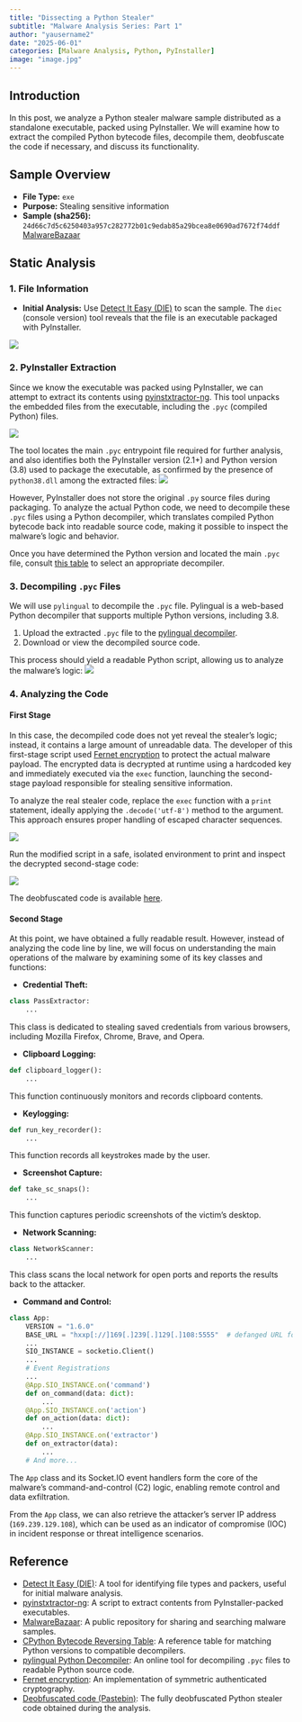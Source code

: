 ```yaml
---
title: "Dissecting a Python Stealer"
subtitle: "Malware Analysis Series: Part 1"
author: "yausername2"
date: "2025-06-01"
categories: [Malware Analysis, Python, PyInstaller]
image: "image.jpg"
---
```


## Introduction

In this post, we analyze a Python stealer malware sample distributed as a standalone executable, packed using PyInstaller. We will examine how to extract the compiled Python bytecode files, decompile them, deobfuscate the code if necessary, and discuss its functionality.

## Sample Overview

- **File Type:** `exe`
- **Purpose:** Stealing sensitive information
- **Sample (sha256):** `24d66c7d5c6250403a957c282772b01c9edab85a29bcea8e0690ad7672f74ddf` [MalwareBazaar](https://bazaar.abuse.ch/sample/24d66c7d5c6250403a957c282772b01c9edab85a29bcea8e0690ad7672f74ddf/)

## Static Analysis

### 1. File Information

- **Initial Analysis:** Use [Detect It Easy (DIE)](https://github.com/horsicq/Detect-It-Easy) to scan the sample. The `diec` (console version) tool reveals that the file is an executable packaged with PyInstaller.

![](https://i.imgur.com/UHpPsrj.png)

### 2. PyInstaller Extraction

Since we know the executable was packed using PyInstaller, we can attempt to extract its contents using [pyinstxtractor-ng](https://github.com/pyinstxtractor/pyinstxtractor-ng). This tool unpacks the embedded files from the executable, including the `.pyc` (compiled Python) files.

![](https://i.imgur.com/RJxhrwf.png)

The tool locates the main `.pyc` entrypoint file required for further analysis, and also identifies both the PyInstaller version (2.1+) and Python version (3.8) used to package the executable, as confirmed by the presence of `python38.dll` among the extracted files:
![](https://i.imgur.com/GtyKaAa.png)

However, PyInstaller does not store the original `.py` source files during packaging. To analyze the actual Python code, we need to decompile these `.pyc` files using a Python decompiler, which translates compiled Python bytecode back into readable source code, making it possible to inspect the malware's logic and behavior.

Once you have determined the Python version and located the main `.pyc` file, consult [this table](https://struppigel.github.io/WisdomForHedgehogs/Execution%20Environments/CPython%20Bytecode%20Reversing) to select an appropriate decompiler.

### 3. Decompiling `.pyc` Files

We will use `pylingual` to decompile the `.pyc` file. Pylingual is a web-based Python decompiler that supports multiple Python versions, including 3.8.

1. Upload the extracted `.pyc` file to the [pylingual decompiler](https://pylingual.io/).
2. Download or view the decompiled source code.

This process should yield a readable Python script, allowing us to analyze the malware's logic:
![](https://i.imgur.com/zVEu9ia.png)

### 4. Analyzing the Code

#### **First Stage**
In this case, the decompiled code does not yet reveal the stealer’s logic; instead, it contains a large amount of unreadable data. The developer of this first-stage script used [Fernet encryption](https://cryptography.io/en/latest/fernet/) to protect the actual malware payload. The encrypted data is decrypted at runtime using a hardcoded key and immediately executed via the `exec` function, launching the second-stage payload responsible for stealing sensitive information.

To analyze the real stealer code, replace the `exec` function with a `print` statement, ideally applying the `.decode('utf-8')` method to the argument. This approach ensures proper handling of escaped character sequences.

![](https://i.imgur.com/met8y0a.png)

Run the modified script in a safe, isolated environment to print and inspect the decrypted second-stage code:

![](https://i.imgur.com/G19blHQ.png)

The deobfuscated code is available [here](https://pastebin.com/5qudhiDz).

#### **Second Stage**
At this point, we have obtained a fully readable result. However, instead of analyzing the code line by line, we will focus on understanding the main operations of the malware by examining some of its key classes and functions:

- **Credential Theft:**
```python
class PassExtractor:
    ...
```
This class is dedicated to stealing saved credentials from various browsers, including Mozilla Firefox, Chrome, Brave, and Opera.

- **Clipboard Logging:**
```python
def clipboard_logger():
    ...
```
This function continuously monitors and records clipboard contents.

- **Keylogging:**
```python
def run_key_recorder():
    ...
```
This function records all keystrokes made by the user.

- **Screenshot Capture:**
```python
def take_sc_snaps():
    ...
```
This function captures periodic screenshots of the victim's desktop.

- **Network Scanning:**
```python
class NetworkScanner:
    ...
```
This class scans the local network for open ports and reports the results back to the attacker.

- **Command and Control:**
```python
class App:
    VERSION = "1.6.0"
    BASE_URL = "hxxp[://]169[.]239[.]129[.]108:5555"  # defanged URL for security reasons
    ...
    SIO_INSTANCE = socketio.Client()
    ...
    # Event Registrations
    ...
    @App.SIO_INSTANCE.on('command')
    def on_command(data: dict):
        ...
    @App.SIO_INSTANCE.on('action')
    def on_action(data: dict):
        ...
    @App.SIO_INSTANCE.on('extractor')
    def on_extractor(data):
        ...
    # And more...
```
The `App` class and its Socket.IO event handlers form the core of the malware's command-and-control (C2) logic, enabling remote control and data exfiltration.

From the `App` class, we can also retrieve the attacker's server IP address (`169.239.129.108`), which can be used as an indicator of compromise (IOC) in incident response or threat intelligence scenarios.

## Reference

- [Detect It Easy (DIE)](https://github.com/horsicq/Detect-It-Easy): A tool for identifying file types and packers, useful for initial malware analysis.
- [pyinstxtractor-ng](https://github.com/pyinstxtractor/pyinstxtractor-ng): A script to extract contents from PyInstaller-packed executables.
- [MalwareBazaar](https://bazaar.abuse.ch/): A public repository for sharing and searching malware samples.
- [CPython Bytecode Reversing Table](https://struppigel.github.io/WisdomForHedgehogs/Execution%20Environments/CPython%20Bytecode%20Reversing): A reference table for matching Python versions to compatible decompilers.
- [pylingual Python Decompiler](https://pylingual.io/): An online tool for decompiling `.pyc` files to readable Python source code.
- [Fernet encryption](https://cryptography.io/en/latest/fernet/): An implementation of symmetric authenticated cryptography.
- [Deobfuscated code (Pastebin)](https://pastebin.com/5qudhiDz): The fully deobfuscated Python stealer code obtained during the analysis.
